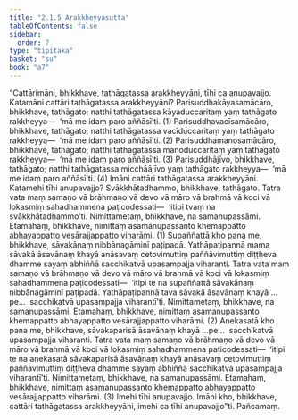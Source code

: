 ```yaml
---
title: "2.1.5 Arakkheyyasutta"
tableOfContents: false
sidebar:
  order: 7
type: "tipitaka"
basket: "su"
book: "a7"
---
```



<DynamicBreadcrumb />

<Division number="58" book="a7" bookNo="16" page="459">

<Paragraph number="370" book="a7">
“Cattārimāni, bhikkhave, tathāgatassa arakkheyyāni, tīhi ca anupavajjo. Katamāni cattāri tathāgatassa arakkheyyāni? Parisuddhakāyasamācāro, bhikkhave, tathāgato; natthi tathāgatassa kāyaduccaritaṃ yaṃ tathāgato rakkheyya—  ‘mā me idaṃ paro aññāsī’ti. (1)
</Paragraph>

<Paragraph number="371" book="a7">
Parisuddhavacīsamācāro, bhikkhave, tathāgato; natthi tathāgatassa vacīduccaritaṃ yaṃ tathāgato rakkheyya—  ‘mā me idaṃ paro aññāsī’ti. (2)
</Paragraph>

<Paragraph number="372" book="a7">
Parisuddhamanosamācāro, bhikkhave, tathāgato; natthi tathāgatassa manoduccaritaṃ yaṃ tathāgato rakkheyya—  ‘mā me idaṃ paro aññāsī’ti. (3)
</Paragraph>

<Paragraph number="373" book="a7">
Parisuddhājīvo, bhikkhave, tathāgato; natthi tathāgatassa micchāājīvo yaṃ tathāgato rakkheyya—  ‘mā me idaṃ paro aññāsī’ti. (4)
</Paragraph>

<Paragraph number="374" book="a7">
Imāni cattāri tathāgatassa arakkheyyāni.
</Paragraph>

<Paragraph number="375" book="a7">
Katamehi tīhi anupavajjo? Svākkhātadhammo, bhikkhave, tathāgato. Tatra vata maṃ samaṇo vā brāhmaṇo vā devo vā māro vā brahmā vā koci vā lokasmiṃ sahadhammena paṭicodessati—  ‘itipi tvaṃ na svākkhātadhammo’ti. Nimittametaṃ, bhikkhave, na samanupassāmi. Etamahaṃ, bhikkhave, nimittaṃ asamanupassanto khemappatto abhayappatto vesārajjappatto viharāmi. (1)
</Paragraph>

<Paragraph number="376" book="a7">
Supaññattā kho pana me, bhikkhave, sāvakānaṃ nibbānagāminī paṭipadā. Yathāpaṭipannā mama sāvakā āsavānaṃ khayā anāsavaṃ cetovimuttiṃ paññāvimuttiṃ diṭṭheva dhamme sayaṃ abhiññā sacchikatvā upasampajja viharanti. Tatra vata maṃ samaṇo vā brāhmaṇo vā devo vā māro vā brahmā vā koci vā lokasmiṃ sahadhammena paṭicodessati—  ‘itipi te na supaññattā sāvakānaṃ nibbānagāminī paṭipadā. Yathāpaṭipannā tava sāvakā āsavānaṃ khayā …pe…  sacchikatvā upasampajja viharantī’ti. Nimittametaṃ, bhikkhave, na samanupassāmi. Etamahaṃ, bhikkhave, nimittaṃ asamanupassanto khemappatto abhayappatto vesārajjappatto viharāmi. (2)
</Paragraph>

<Paragraph number="377" book="a7">
Anekasatā kho pana me, bhikkhave, sāvakaparisā āsavānaṃ khayā …pe…  sacchikatvā upasampajja viharanti. Tatra vata maṃ samaṇo vā brāhmaṇo vā devo vā māro vā brahmā vā koci vā lokasmiṃ sahadhammena paṭicodessati—  ‘itipi te na anekasatā sāvakaparisā āsavānaṃ khayā anāsavaṃ cetovimuttiṃ paññāvimuttiṃ diṭṭheva dhamme sayaṃ abhiññā sacchikatvā upasampajja viharantī’ti. Nimittametaṃ, bhikkhave, na samanupassāmi. Etamahaṃ, bhikkhave, nimittaṃ asamanupassanto khemappatto abhayappatto vesārajjappatto viharāmi. (3)
</Paragraph>

<Paragraph number="378" book="a7">
Imehi tīhi anupavajjo.
</Paragraph>

<Paragraph number="379" book="a7">
Imāni kho, bhikkhave, cattāri tathāgatassa arakkheyyāni, imehi ca tīhi anupavajjo”ti.

</Paragraph>
</Division>

<Paragraph number="380" type="center" book="a7">
Pañcamaṃ.
</Paragraph>